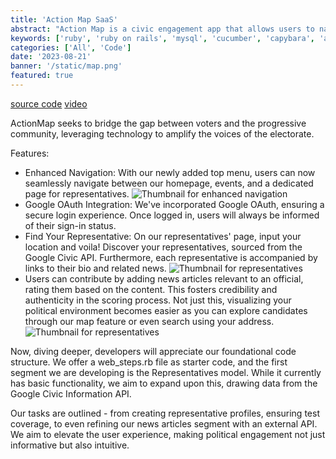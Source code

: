 ```yaml
---
title: 'Action Map SaaS'
abstract: "Action Map is a civic engagement app that allows users to navigate officials, related news articles and events in their respective location."
keywords: ['ruby', 'ruby on rails', 'mysql', 'cucumber', 'capybara', 'agile development', 'saas', 'bdd testing']
categories: ['All', 'Code']
date: '2023-08-21'
banner: '/static/map.png'
featured: true
---
```

[source code](https://github.com/itancio/actionmap)
[video](https://youtu.be/K8rLec6Satc)

ActionMap seeks to bridge the gap between voters and the progressive community, leveraging technology to amplify the voices of the electorate.

Features:
- Enhanced Navigation: With our newly added top menu, users can now seamlessly navigate between our homepage, events, and a dedicated page for representatives.
![Thumbnail for enhanced navigation](/static/actionmap/actionmap-login.jpg)
- Google OAuth Integration: We've incorporated Google OAuth, ensuring a secure login experience. Once logged in, users will always be informed of their sign-in status.
- Find Your Representative: On our representatives' page, input your location and voila! Discover your representatives, sourced from the Google Civic API. 
Furthermore, each representative is accompanied by links to their bio and related news.
![Thumbnail for representatives](/static/actionmap/actionmap-representatives.jpg)
- Users can contribute by adding news articles relevant to an official, rating them based on the content.
This fosters credibility and authenticity in the scoring process. Not just this, visualizing your political environment
becomes easier as you can explore candidates through our map feature or even search using your address.
![Thumbnail for representatives](/static/actionmap/actionmap-news-add-options.jpg)

Now, diving deeper, developers will appreciate our foundational code structure. We offer a web_steps.rb file as starter code, 
and the first segment we are developing is the Representatives model. While it currently has basic functionality, we aim to expand upon this, 
drawing data from the Google Civic Information API.

Our tasks are outlined - from creating representative profiles, ensuring test coverage, 
to even refining our news articles segment with an external API. We aim to elevate the user experience, making political engagement not just informative but also intuitive.

## 